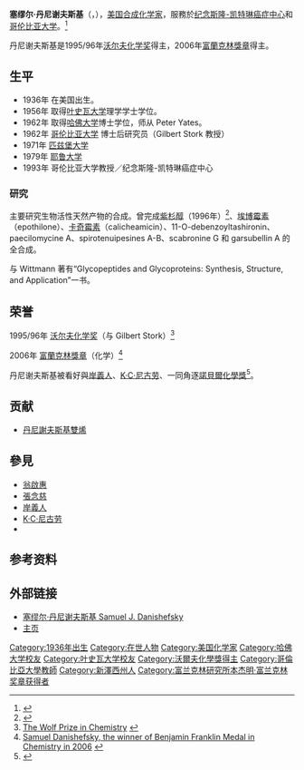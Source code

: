 {{Infobox_Scientist  
|name              = 塞缪尔·丹尼谢夫斯基<br />Samuel J. Danishefsky
|image             = 
|image_width       = 
|caption           = 塞缪尔·丹尼谢夫斯基
|birth_date        = {{birth date and age|1936|3|12}}
|birth_place       = {{USA}}[[新澤西州|新澤西州]][[貝永_(新澤西州)|貝永]]
|residence         = 
|nationality       = [[美国|美国]] 
|death_date        =   
|death_place       =   
|field             = 
|work_institution  =  [[匹兹堡大学|匹兹堡大学]]、[[耶鲁大学|耶鲁大学]]、[[哥伦比亚大学|哥伦比亚大学]]
|alma_mater        = [[叶史瓦大学|叶史瓦大学]]、[[哈佛大学|哈佛大学]]
|doctoral_advisor  =  [[彼得·叶兹_(化学家)|彼得·叶兹]]（Peter Yates）
|doctoral_students =   
|known_for          = 
|prizes             = [[沃尔夫化学奖|沃尔夫化学奖]]<br>[[富蘭克林獎章|富蘭克林獎章]]
|religion           = 
|footnotes          =
}}
'''塞缪尔·丹尼谢夫斯基'''（{{lang-en|'''Samuel J. Danishefsky'''}}，{{bd|1936年|3月12日}}），[[美国|美国]][[化学合成|合成]][[化学家|化学家]]，服務於[[纪念斯隆-凯特琳癌症中心|纪念斯隆-凯特琳癌症中心]]和[[哥伦比亚大学|哥伦比亚大学]]。<ref>{{Cite web |url=http://www.columbia.edu/cu/chemistry/fac-bios/danishefsky/faculty.html |title=Samuel J. Danishefsky at Columbia University |accessdate=2009-09-16 |archive-date=2015-10-26 |archive-url=https://web.archive.org/web/20151026064614/http://www.columbia.edu/cu/chemistry/fac-bios/danishefsky/faculty.html |dead-url=no }}</ref> 

丹尼谢夫斯基是1995/96年[[沃尔夫化学奖|沃尔夫化学奖]]得主，2006年[[富蘭克林獎章|富蘭克林獎章]]得主。

== 生平 ==
*1936年 在美国出生。
*1956年 取得[[叶史瓦大学|叶史瓦大学]]理学学士学位。
*1962年 取得[[哈佛大学|哈佛大学]]博士学位，师从 Peter Yates。
*1962年 [[哥伦比亚大学|哥伦比亚大学]] 博士后研究员（Gilbert Stork 教授） 
*1971年 [[匹兹堡大学|匹兹堡大学]]
*1979年 [[耶鲁大学|耶鲁大学]]
*1993年 哥伦比亚大学教授／纪念斯隆-凯特琳癌症中心

=== 研究 ===
主要研究生物活性天然产物的合成。曾完成[[紫杉醇|紫杉醇]]（1996年）<ref>{{cite journal en|title=Total Synthesis of Baccatin III and Taxol|author=Samuel J. Danishefsky, John J. Masters, Wendy B. Young, J. T. Link, Lawrence B. Snyder, Thomas V. Magee, David K. Jung, Richard C. A. Isaacs, William G. Bornmann, Cheryl A. Alaimo, Craig A. Coburn, and Martin J. Di Grandi|journal=[[J._Am._Chem._Soc.|J. Am. Chem. Soc.]]|year=1996|volume=118|issue=12|pages=2843–2859|doi=10.1021/ja952692a}}</ref>、[[埃博霉素|埃博霉素]]（epothilone）、[[卡奇霉素|卡奇霉素]]（calicheamicin）、11-O-debenzoyltashironin、paecilomycine A、spirotenuipesines A-B、scabronine G 和 garsubellin A 的全合成。

与 Wittmann 著有“Glycopeptides and Glycoproteins: Synthesis, Structure, and Application”一书。

== 荣誉 ==
1995/96年 [[沃尔夫化学奖|沃尔夫化学奖]]（与 Gilbert Stork）<ref>[http://www.wolffund.org.il/cat.asp?id=15&cat_title=CHEMISTRY The Wolf Prize in Chemistry] {{webarchive|url=https://web.archive.org/web/20070517203044/http://www.wolffund.org.il/cat.asp?id=15&cat_title=CHEMISTRY |date=2007-05-17 }}</ref>  

2006年 [[富蘭克林獎章|富蘭克林獎章]]（化学）<ref>[http://www.fi.edu/winners/2006/danishefsky_samuel.faw?winner_id=4380 Samuel Danishefsky, the winner of Benjamin Franklin Medal in Chemistry in 2006] {{webarchive|url=https://web.archive.org/web/20110526130430/http://www.fi.edu/winners/2006/danishefsky_samuel.faw?winner_id=4380 |date=2011-05-26 }}</ref>

丹尼谢夫斯基被看好與[[岸義人|岸義人]]、[[K·C·尼古劳|K·C·尼古劳]]、{{le|史蒂文·V·萊伊|Steven V. Ley}}一同角逐[[諾貝爾化學獎|諾貝爾化學獎]]<ref>{{Cite web |url=http://www.chem-station.com/blog/2007/09/20073.html |title=2007年度ノーベル化学賞を予想！(3) - 化学者のつぶやき -Chem-Station- |access-date=2014-07-01 |archive-date=2020-11-28 |archive-url=https://web.archive.org/web/20201128233143/https://www.chem-station.com/blog/2007/09/20073.html |dead-url=no }}</ref>。

==贡献==
*[[丹尼謝夫斯基雙烯|丹尼謝夫斯基雙烯]]

==參見==
*[[翁啟惠|翁啟惠]]
*[[張念慈|張念慈]]
*[[岸義人|岸義人]]
*[[K·C·尼古劳|K·C·尼古劳]]
*{{le|史蒂文·V·萊伊|Steven V. Ley}}

== 参考资料 ==
{{reflist}}

==外部链接==
*[http://www.chem-station.com/cn/?p=1802 塞缪尔·丹尼谢夫斯基 Samuel J. Danishefsky] {{Wayback|url=http://www.chem-station.com/cn/?p=1802 |date=20150109032403 }}
*[http://www.columbia.edu/cu/chemistry/fac-bios/danishefsky/faculty.html 主页] {{Wayback|url=http://www.columbia.edu/cu/chemistry/fac-bios/danishefsky/faculty.html |date=20151026064614 }}

{{沃尔夫化学奖}}
{{富兰克林研究所本杰明·富兰克林奖章获得者}}

{{Authority control}}
{{DEFAULTSORT:Danishefsky, Samuel J.}}

[[Category:1936年出生|Category:1936年出生]]
[[Category:在世人物|Category:在世人物]]
[[Category:美国化学家|Category:美国化学家]]
[[Category:哈佛大学校友|Category:哈佛大学校友]]
[[Category:叶史瓦大学校友|Category:叶史瓦大学校友]]
[[Category:沃爾夫化學獎得主|Category:沃爾夫化學獎得主]]
[[Category:哥倫比亞大學教師|Category:哥倫比亞大學教師]]
[[Category:新澤西州人|Category:新澤西州人]]
[[Category:富兰克林研究所本杰明·富兰克林奖章获得者|Category:富兰克林研究所本杰明·富兰克林奖章获得者]]